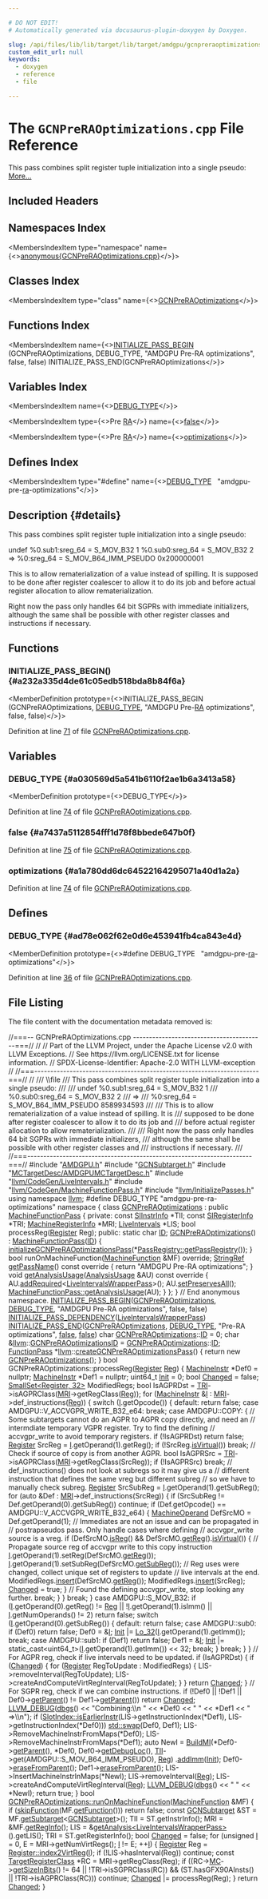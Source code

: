 ```yaml
---

# DO NOT EDIT!
# Automatically generated via docusaurus-plugin-doxygen by Doxygen.

slug: /api/files/lib/lib/target/lib/target/amdgpu/gcnpreraoptimizations-cpp
custom_edit_url: null
keywords:
  - doxygen
  - reference
  - file

---
```





# The `GCNPreRAOptimizations.cpp` File Reference

<DoxygenPage pluginConfig={pluginConfig}>

This pass combines split register tuple initialization into a single pseudo: <a href="#details">More...</a>

## Included Headers

<IncludesList>
<IncludesListItem
  filePath="AMDGPU.h"
  permalink="/docs/api/files/lib/lib/target/lib/target/amdgpu/amdgpu-h"
  isLocal="true" />
<IncludesListItem
  filePath="GCNSubtarget.h"
  permalink="/docs/api/files/lib/lib/target/lib/target/amdgpu/gcnsubtarget-h"
  isLocal="true" />
<IncludesListItem
  filePath="MCTargetDesc/AMDGPUMCTargetDesc.h"
  permalink="/docs/api/files/lib/lib/target/lib/target/amdgpu/lib/target/amdgpu/mctargetdesc/amdgpumctargetdesc-h"
  isLocal="true" />
<IncludesListItem
  filePath="llvm/CodeGen/LiveIntervals.h"
  permalink="/docs/api/files/include/include/llvm/include/llvm/codegen/liveintervals-h"
  isLocal="true" />
<IncludesListItem
  filePath="llvm/CodeGen/MachineFunctionPass.h"
  permalink="/docs/api/files/include/include/llvm/include/llvm/codegen/machinefunctionpass-h"
  isLocal="true" />
<IncludesListItem
  filePath="llvm/InitializePasses.h"
  permalink="/docs/api/files/include/include/llvm/initializepasses-h"
  isLocal="true" />
</IncludesList>

## Namespaces Index

<MembersIndex>

<MembersIndexItem
  type="namespace"
  name={<><a href="/docs/api/namespaces/anonymous-gcnpreraoptimizations-cpp-">anonymous&#123;GCNPreRAOptimizations.cpp&#125;</a></>}>
</MembersIndexItem>

</MembersIndex>

## Classes Index

<MembersIndex>

<MembersIndexItem
  type="class"
  name={<><a href="/docs/api/classes/anonymous-namespace-gcnpreraoptimizations-cpp-/gcnpreraoptimizations">GCNPreRAOptimizations</a></>}>
</MembersIndexItem>

</MembersIndex>

## Functions Index

<MembersIndex>

<MembersIndexItem
  name={<><a href="#a232a335d4de61c05edb518bda8b84f6a">INITIALIZE&#95;PASS&#95;BEGIN</a> (GCNPreRAOptimizations, DEBUG&#95;TYPE, &quot;AMDGPU Pre-RA optimizations&quot;, false, false) INITIALIZE&#95;PASS&#95;END(GCNPreRAOptimizations</>}>
</MembersIndexItem>

</MembersIndex>

## Variables Index

<MembersIndex>

<MembersIndexItem
  name={<><a href="#a030569d5a541b6110f2ae1b6a3413a58">DEBUG&#95;TYPE</a></>}>
</MembersIndexItem>

<MembersIndexItem
  type={<>Pre <a href="/docs/api/files/lib/lib/target/lib/target/amdgpu/sioptimizeexecmaskingprera-cpp/#a3e47bdb3e296b00df96eff7896fa57bf">RA</a></>}
  name={<><a href="#a7437a5112854fff1d78f8bbede647b0f">false</a></>}>
</MembersIndexItem>

<MembersIndexItem
  type={<>Pre <a href="/docs/api/files/lib/lib/target/lib/target/amdgpu/sioptimizeexecmaskingprera-cpp/#a3e47bdb3e296b00df96eff7896fa57bf">RA</a></>}
  name={<><a href="#a1a780dd6dc64522164295071a40d1a2a">optimizations</a></>}>
</MembersIndexItem>

</MembersIndex>

## Defines Index

<MembersIndex>

<MembersIndexItem
  type="#define"
  name={<><a href="#ad78e062f62e0d6e453941fb4ca843e4d">DEBUG&#95;TYPE</a>&nbsp;&nbsp;&nbsp;&quot;amdgpu-pre-<a href="/docs/api/files/lib/lib/target/lib/target/aarch64/aarch64stacktaggingprera-cpp/#a3d9786aba23105131dc05d9f8bfcac7a">ra</a>-optimizations&quot;</>}>
</MembersIndexItem>

</MembersIndex>

## Description {#details}

This pass combines split register tuple initialization into a single pseudo:

undef %0.sub1:sreg&#95;64 = S&#95;MOV&#95;B32 1 %0.sub0:sreg&#95;64 = S&#95;MOV&#95;B32 2 =&gt; %0:sreg&#95;64 = S&#95;MOV&#95;B64&#95;IMM&#95;PSEUDO 0x200000001

This is to allow rematerialization of a value instead of spilling. It is supposed to be done after register coalescer to allow it to do its job and before actual register allocation to allow rematerialization.

Right now the pass only handles 64 bit SGPRs with immediate initializers, although the same shall be possible with other register classes and instructions if necessary.

<SectionDefinition>

## Functions

### INITIALIZE&#95;PASS&#95;BEGIN() {#a232a335d4de61c05edb518bda8b84f6a}

<MemberDefinition
  prototype={<>INITIALIZE&#95;PASS&#95;BEGIN (GCNPreRAOptimizations, <a href="/docs/api/files/include/include/llvm/include/llvm/adt/genericcycleimpl-h/#ad78e062f62e0d6e453941fb4ca843e4d">DEBUG&#95;TYPE</a>, &quot;AMDGPU Pre-<a href="/docs/api/files/lib/lib/target/lib/target/amdgpu/sioptimizeexecmaskingprera-cpp/#a3e47bdb3e296b00df96eff7896fa57bf">RA</a> optimizations&quot;, false, false)</>}>

Definition at line <a href="#l00071">71</a> of file <a href="/docs/api/files/lib/lib/target/lib/target/amdgpu/gcnpreraoptimizations-cpp">GCNPreRAOptimizations.cpp</a>.
</MemberDefinition>

</SectionDefinition>

<SectionDefinition>

## Variables

### DEBUG&#95;TYPE {#a030569d5a541b6110f2ae1b6a3413a58}

<MemberDefinition
  prototype={<>DEBUG&#95;TYPE</>}>

Definition at line <a href="#l00074">74</a> of file <a href="/docs/api/files/lib/lib/target/lib/target/amdgpu/gcnpreraoptimizations-cpp">GCNPreRAOptimizations.cpp</a>.
</MemberDefinition>

### false {#a7437a5112854fff1d78f8bbede647b0f}

<MemberDefinition
  prototype="Pre RA false">

Definition at line <a href="#l00075">75</a> of file <a href="/docs/api/files/lib/lib/target/lib/target/amdgpu/gcnpreraoptimizations-cpp">GCNPreRAOptimizations.cpp</a>.
</MemberDefinition>

### optimizations {#a1a780dd6dc64522164295071a40d1a2a}

<MemberDefinition
  prototype="Pre RA optimizations">

Definition at line <a href="#l00074">74</a> of file <a href="/docs/api/files/lib/lib/target/lib/target/amdgpu/gcnpreraoptimizations-cpp">GCNPreRAOptimizations.cpp</a>.
</MemberDefinition>

</SectionDefinition>

<SectionDefinition>

## Defines

### DEBUG&#95;TYPE {#ad78e062f62e0d6e453941fb4ca843e4d}

<MemberDefinition
  prototype={<>#define DEBUG&#95;TYPE&nbsp;&nbsp;&nbsp;&quot;amdgpu-pre-<a href="/docs/api/files/lib/lib/target/lib/target/aarch64/aarch64stacktaggingprera-cpp/#a3d9786aba23105131dc05d9f8bfcac7a">ra</a>-optimizations&quot;</>}>

Definition at line <a href="#l00036">36</a> of file <a href="/docs/api/files/lib/lib/target/lib/target/amdgpu/gcnpreraoptimizations-cpp">GCNPreRAOptimizations.cpp</a>.
</MemberDefinition>

</SectionDefinition>

## File Listing

The file content with the documentation metadata removed is:

<ProgramListing>

<Link id="l00001" /><CodeLine lineNumber="1"><Highlight kind="comment">//===-- GCNPreRAOptimizations.cpp -----------------------------------------===//</Highlight><Highlight kind="normal"></Highlight></CodeLine>
<Link id="l00002" /><CodeLine lineNumber="2"><Highlight kind="normal"></Highlight><Highlight kind="comment">//</Highlight><Highlight kind="normal"></Highlight></CodeLine>
<Link id="l00003" /><CodeLine lineNumber="3"><Highlight kind="normal"></Highlight><Highlight kind="comment">// Part of the LLVM Project, under the Apache License v2.0 with LLVM Exceptions.</Highlight><Highlight kind="normal"></Highlight></CodeLine>
<Link id="l00004" /><CodeLine lineNumber="4"><Highlight kind="normal"></Highlight><Highlight kind="comment">// See https://llvm.org/LICENSE.txt for license information.</Highlight><Highlight kind="normal"></Highlight></CodeLine>
<Link id="l00005" /><CodeLine lineNumber="5"><Highlight kind="normal"></Highlight><Highlight kind="comment">// SPDX-License-Identifier: Apache-2.0 WITH LLVM-exception</Highlight><Highlight kind="normal"></Highlight></CodeLine>
<Link id="l00006" /><CodeLine lineNumber="6"><Highlight kind="normal"></Highlight><Highlight kind="comment">//</Highlight><Highlight kind="normal"></Highlight></CodeLine>
<Link id="l00007" /><CodeLine lineNumber="7"><Highlight kind="normal"></Highlight><Highlight kind="comment">//===----------------------------------------------------------------------===//</Highlight><Highlight kind="normal"></Highlight></CodeLine>
<Link id="l00008" /><CodeLine lineNumber="8"><Highlight kind="normal"></Highlight><Highlight kind="comment">//</Highlight><Highlight kind="comment"></Highlight></CodeLine>
<Link id="l00009" /><CodeLine lineNumber="9"><Highlight kind="comment">/// \\file</Highlight></CodeLine>
<Link id="l00010" /><CodeLine lineNumber="10"><Highlight kind="comment">/// This pass combines split register tuple initialization into a single pseudo:</Highlight></CodeLine>
<Link id="l00011" /><CodeLine lineNumber="11"><Highlight kind="comment">///</Highlight></CodeLine>
<Link id="l00012" /><CodeLine lineNumber="12"><Highlight kind="comment">///   undef %0.sub1:sreg&#95;64 = S&#95;MOV&#95;B32 1</Highlight></CodeLine>
<Link id="l00013" /><CodeLine lineNumber="13"><Highlight kind="comment">///   %0.sub0:sreg&#95;64 = S&#95;MOV&#95;B32 2</Highlight></CodeLine>
<Link id="l00014" /><CodeLine lineNumber="14"><Highlight kind="comment">/// =&gt;</Highlight></CodeLine>
<Link id="l00015" /><CodeLine lineNumber="15"><Highlight kind="comment">///   %0:sreg&#95;64 = S&#95;MOV&#95;B64&#95;IMM&#95;PSEUDO 8589934593</Highlight></CodeLine>
<Link id="l00016" /><CodeLine lineNumber="16"><Highlight kind="comment">///</Highlight></CodeLine>
<Link id="l00017" /><CodeLine lineNumber="17"><Highlight kind="comment">/// This is to allow rematerialization of a value instead of spilling. It is</Highlight></CodeLine>
<Link id="l00018" /><CodeLine lineNumber="18"><Highlight kind="comment">/// supposed to be done after register coalescer to allow it to do its job and</Highlight></CodeLine>
<Link id="l00019" /><CodeLine lineNumber="19"><Highlight kind="comment">/// before actual register allocation to allow rematerialization.</Highlight></CodeLine>
<Link id="l00020" /><CodeLine lineNumber="20"><Highlight kind="comment">///</Highlight></CodeLine>
<Link id="l00021" /><CodeLine lineNumber="21"><Highlight kind="comment">/// Right now the pass only handles 64 bit SGPRs with immediate initializers,</Highlight></CodeLine>
<Link id="l00022" /><CodeLine lineNumber="22"><Highlight kind="comment">/// although the same shall be possible with other register classes and</Highlight></CodeLine>
<Link id="l00023" /><CodeLine lineNumber="23"><Highlight kind="comment">/// instructions if necessary.</Highlight></CodeLine>
<Link id="l00024" /><CodeLine lineNumber="24"><Highlight kind="comment">///</Highlight><Highlight kind="normal"></Highlight></CodeLine>
<Link id="l00025" /><CodeLine lineNumber="25"><Highlight kind="normal"></Highlight><Highlight kind="comment">//===----------------------------------------------------------------------===//</Highlight><Highlight kind="normal"></Highlight></CodeLine>
<Link id="l00026" /><CodeLine lineNumber="26"><Highlight kind="normal"></Highlight></CodeLine>
<Link id="l00027" /><CodeLine lineNumber="27"><Highlight kind="normal"></Highlight><Highlight kind="preprocessor">#include &quot;<a href="/docs/api/files/lib/lib/target/lib/target/amdgpu/amdgpu-h">AMDGPU.h</a>&quot;</Highlight><Highlight kind="normal"></Highlight></CodeLine>
<Link id="l00028" /><CodeLine lineNumber="28"><Highlight kind="normal"></Highlight><Highlight kind="preprocessor">#include &quot;<a href="/docs/api/files/lib/lib/target/lib/target/amdgpu/gcnsubtarget-h">GCNSubtarget.h</a>&quot;</Highlight><Highlight kind="normal"></Highlight></CodeLine>
<Link id="l00029" /><CodeLine lineNumber="29"><Highlight kind="normal"></Highlight><Highlight kind="preprocessor">#include &quot;<a href="/docs/api/files/lib/lib/target/lib/target/amdgpu/lib/target/amdgpu/mctargetdesc/amdgpumctargetdesc-h">MCTargetDesc/AMDGPUMCTargetDesc.h</a>&quot;</Highlight><Highlight kind="normal"></Highlight></CodeLine>
<Link id="l00030" /><CodeLine lineNumber="30"><Highlight kind="normal"></Highlight><Highlight kind="preprocessor">#include &quot;<a href="/docs/api/files/include/include/llvm/include/llvm/codegen/liveintervals-h">llvm/CodeGen/LiveIntervals.h</a>&quot;</Highlight><Highlight kind="normal"></Highlight></CodeLine>
<Link id="l00031" /><CodeLine lineNumber="31"><Highlight kind="normal"></Highlight><Highlight kind="preprocessor">#include &quot;<a href="/docs/api/files/include/include/llvm/include/llvm/codegen/machinefunctionpass-h">llvm/CodeGen/MachineFunctionPass.h</a>&quot;</Highlight><Highlight kind="normal"></Highlight></CodeLine>
<Link id="l00032" /><CodeLine lineNumber="32"><Highlight kind="normal"></Highlight><Highlight kind="preprocessor">#include &quot;<a href="/docs/api/files/include/include/llvm/initializepasses-h">llvm/InitializePasses.h</a>&quot;</Highlight><Highlight kind="normal"></Highlight></CodeLine>
<Link id="l00033" /><CodeLine lineNumber="33"><Highlight kind="normal"></Highlight></CodeLine>
<Link id="l00034" /><CodeLine lineNumber="34"><Highlight kind="normal"></Highlight><Highlight kind="keyword">using namespace </Highlight><Highlight kind="normal"><a href="/docs/api/namespaces/llvm">llvm</a>;</Highlight></CodeLine>
<Link id="l00035" /><CodeLine lineNumber="35"><Highlight kind="normal"></Highlight></CodeLine>
<Link id="l00036" /><CodeLine lineNumber="36" lineLink="#ad78e062f62e0d6e453941fb4ca843e4d"><Highlight kind="normal"></Highlight><Highlight kind="preprocessor">#define DEBUG&#95;TYPE &quot;amdgpu-pre-ra-optimizations&quot;</Highlight><Highlight kind="normal"></Highlight></CodeLine>
<Link id="l00037" /><CodeLine lineNumber="37"><Highlight kind="normal"></Highlight></CodeLine>
<Link id="l00038" /><CodeLine lineNumber="38" lineLink="/docs/api/namespaces/anonymous-gcnpreraoptimizations-cpp-"><Highlight kind="normal"></Highlight><Highlight kind="keyword">namespace </Highlight><Highlight kind="normal">&#123;</Highlight></CodeLine>
<Link id="l00039" /><CodeLine lineNumber="39"><Highlight kind="normal"></Highlight></CodeLine>
<Link id="l00040" /><CodeLine lineNumber="40" lineLink="/docs/api/classes/anonymous-namespace-gcnpreraoptimizations-cpp-/gcnpreraoptimizations"><Highlight kind="normal"></Highlight><Highlight kind="keyword">class </Highlight><Highlight kind="normal"><a href="/docs/api/classes/anonymous-namespace-gcnpreraoptimizations-cpp-/gcnpreraoptimizations/#a7822b5641c7fbfec0289dd461958f8c5">GCNPreRAOptimizations</a> : </Highlight><Highlight kind="keyword">public</Highlight><Highlight kind="normal"> <a href="/docs/api/classes/llvm/machinefunctionpass/#a29c81d2386f4a727c6d33413807530c8">MachineFunctionPass</a> &#123;</Highlight></CodeLine>
<Link id="l00041" /><CodeLine lineNumber="41"><Highlight kind="normal"></Highlight><Highlight kind="keyword">private</Highlight><Highlight kind="normal">:</Highlight></CodeLine>
<Link id="l00042" /><CodeLine lineNumber="42"><Highlight kind="normal">  </Highlight><Highlight kind="keyword">const</Highlight><Highlight kind="normal"> <a href="/docs/api/classes/llvm/siinstrinfo">SIInstrInfo</a> &#42;TII;</Highlight></CodeLine>
<Link id="l00043" /><CodeLine lineNumber="43"><Highlight kind="normal">  </Highlight><Highlight kind="keyword">const</Highlight><Highlight kind="normal"> <a href="/docs/api/classes/llvm/siregisterinfo">SIRegisterInfo</a> &#42;TRI;</Highlight></CodeLine>
<Link id="l00044" /><CodeLine lineNumber="44"><Highlight kind="normal">  <a href="/docs/api/classes/llvm/machineregisterinfo">MachineRegisterInfo</a> &#42;MRI;</Highlight></CodeLine>
<Link id="l00045" /><CodeLine lineNumber="45"><Highlight kind="normal">  <a href="/docs/api/classes/llvm/liveintervals">LiveIntervals</a> &#42;LIS;</Highlight></CodeLine>
<Link id="l00046" /><CodeLine lineNumber="46"><Highlight kind="normal"></Highlight></CodeLine>
<Link id="l00047" /><CodeLine lineNumber="47"><Highlight kind="normal">  </Highlight><Highlight kind="keywordtype">bool</Highlight><Highlight kind="normal"> processReg(<a href="/docs/api/classes/llvm/register">Register</a> Reg);</Highlight></CodeLine>
<Link id="l00048" /><CodeLine lineNumber="48"><Highlight kind="normal"></Highlight></CodeLine>
<Link id="l00049" /><CodeLine lineNumber="49"><Highlight kind="normal"></Highlight><Highlight kind="keyword">public</Highlight><Highlight kind="normal">:</Highlight></CodeLine>
<Link id="l00050" /><CodeLine lineNumber="50" lineLink="/docs/api/classes/anonymous-namespace-gcnpreraoptimizations-cpp-/gcnpreraoptimizations/#a34e3a4e31a9edf5cd73b497b0bd7ff00"><Highlight kind="normal">  </Highlight><Highlight kind="keyword">static</Highlight><Highlight kind="normal"> </Highlight><Highlight kind="keywordtype">char</Highlight><Highlight kind="normal"> <a href="/docs/api/classes/anonymous-namespace-gcnpreraoptimizations-cpp-/gcnpreraoptimizations/#a34e3a4e31a9edf5cd73b497b0bd7ff00">ID</a>;</Highlight></CodeLine>
<Link id="l00051" /><CodeLine lineNumber="51"><Highlight kind="normal"></Highlight></CodeLine>
<Link id="l00052" /><CodeLine lineNumber="52" lineLink="/docs/api/classes/anonymous-namespace-gcnpreraoptimizations-cpp-/gcnpreraoptimizations/#a7822b5641c7fbfec0289dd461958f8c5"><Highlight kind="normal">  <a href="/docs/api/classes/anonymous-namespace-gcnpreraoptimizations-cpp-/gcnpreraoptimizations/#a7822b5641c7fbfec0289dd461958f8c5">GCNPreRAOptimizations</a>() : <a href="/docs/api/classes/llvm/machinefunctionpass/#a29c81d2386f4a727c6d33413807530c8">MachineFunctionPass</a>(<a href="/docs/api/classes/anonymous-namespace-gcnpreraoptimizations-cpp-/gcnpreraoptimizations/#a34e3a4e31a9edf5cd73b497b0bd7ff00">ID</a>) &#123;</Highlight></CodeLine>
<Link id="l00053" /><CodeLine lineNumber="53"><Highlight kind="normal">    <a href="/docs/api/namespaces/llvm/#a1671f9cf933d34a642fc824e06f5a6fe">initializeGCNPreRAOptimizationsPass</a>(&#42;<a href="/docs/api/classes/llvm/passregistry/#a05a729900b76c89e808c6c3094921b2f">PassRegistry::getPassRegistry</a>());</Highlight></CodeLine>
<Link id="l00054" /><CodeLine lineNumber="54"><Highlight kind="normal">  &#125;</Highlight></CodeLine>
<Link id="l00055" /><CodeLine lineNumber="55"><Highlight kind="normal"></Highlight></CodeLine>
<Link id="l00056" /><CodeLine lineNumber="56"><Highlight kind="normal">  </Highlight><Highlight kind="keywordtype">bool</Highlight><Highlight kind="normal"> runOnMachineFunction(<a href="/docs/api/classes/llvm/machinefunction">MachineFunction</a> &amp;MF) </Highlight><Highlight kind="keyword">override</Highlight><Highlight kind="normal">;</Highlight></CodeLine>
<Link id="l00057" /><CodeLine lineNumber="57"><Highlight kind="normal"></Highlight></CodeLine>
<Link id="l00058" /><CodeLine lineNumber="58" lineLink="/docs/api/classes/anonymous-namespace-gcnpreraoptimizations-cpp-/gcnpreraoptimizations/#a32b89d84e52121fd741cd214ba814aa5"><Highlight kind="normal">  <a href="/docs/api/classes/llvm/stringref">StringRef</a> <a href="/docs/api/classes/anonymous-namespace-gcnpreraoptimizations-cpp-/gcnpreraoptimizations/#a32b89d84e52121fd741cd214ba814aa5">getPassName</a>()</Highlight><Highlight kind="keyword"> const override </Highlight><Highlight kind="normal">&#123;</Highlight></CodeLine>
<Link id="l00059" /><CodeLine lineNumber="59"><Highlight kind="normal">    </Highlight><Highlight kind="keywordflow">return</Highlight><Highlight kind="normal"> </Highlight><Highlight kind="stringliteral">&quot;AMDGPU Pre-RA optimizations&quot;</Highlight><Highlight kind="normal">;</Highlight></CodeLine>
<Link id="l00060" /><CodeLine lineNumber="60"><Highlight kind="normal">  &#125;</Highlight></CodeLine>
<Link id="l00061" /><CodeLine lineNumber="61"><Highlight kind="normal"></Highlight></CodeLine>
<Link id="l00062" /><CodeLine lineNumber="62" lineLink="/docs/api/classes/anonymous-namespace-gcnpreraoptimizations-cpp-/gcnpreraoptimizations/#a21808667d9b3c477d4ade30180851fec"><Highlight kind="normal">  </Highlight><Highlight kind="keywordtype">void</Highlight><Highlight kind="normal"> <a href="/docs/api/classes/anonymous-namespace-gcnpreraoptimizations-cpp-/gcnpreraoptimizations/#a21808667d9b3c477d4ade30180851fec">getAnalysisUsage</a>(<a href="/docs/api/classes/llvm/analysisusage">AnalysisUsage</a> &amp;AU)</Highlight><Highlight kind="keyword"> const override </Highlight><Highlight kind="normal">&#123;</Highlight></CodeLine>
<Link id="l00063" /><CodeLine lineNumber="63"><Highlight kind="normal">    AU.<a href="/docs/api/classes/llvm/analysisusage/#ae0adcccca08fb686c9ce00f9397b660c">addRequired</a>&lt;<a href="/docs/api/classes/llvm/liveintervalswrapperpass">LiveIntervalsWrapperPass</a>&gt;();</Highlight></CodeLine>
<Link id="l00064" /><CodeLine lineNumber="64"><Highlight kind="normal">    AU.<a href="/docs/api/classes/llvm/analysisusage/#af22b06a6a4f9df80454071685a0d6a02">setPreservesAll</a>();</Highlight></CodeLine>
<Link id="l00065" /><CodeLine lineNumber="65"><Highlight kind="normal">    <a href="/docs/api/classes/llvm/machinefunctionpass/#a864fd57b4304ef933b3281d0ef85a88e">MachineFunctionPass::getAnalysisUsage</a>(AU);</Highlight></CodeLine>
<Link id="l00066" /><CodeLine lineNumber="66"><Highlight kind="normal">  &#125;</Highlight></CodeLine>
<Link id="l00067" /><CodeLine lineNumber="67"><Highlight kind="normal">&#125;;</Highlight></CodeLine>
<Link id="l00068" /><CodeLine lineNumber="68"><Highlight kind="normal"></Highlight></CodeLine>
<Link id="l00069" /><CodeLine lineNumber="69"><Highlight kind="normal">&#125; </Highlight><Highlight kind="comment">// End anonymous namespace.</Highlight><Highlight kind="normal"></Highlight></CodeLine>
<Link id="l00070" /><CodeLine lineNumber="70"><Highlight kind="normal"></Highlight></CodeLine>
<Link id="l00071" /><CodeLine lineNumber="71" lineLink="#a232a335d4de61c05edb518bda8b84f6a"><Highlight kind="normal"><a href="/docs/api/files/include/include/llvm/passsupport-h/#aaa970fc931c1c63037a8182e028d04b1">INITIALIZE&#95;PASS&#95;BEGIN</a>(<a href="/docs/api/classes/anonymous-namespace-gcnpreraoptimizations-cpp-/gcnpreraoptimizations/#a7822b5641c7fbfec0289dd461958f8c5">GCNPreRAOptimizations</a>, <a href="/docs/api/files/include/include/llvm/include/llvm/adt/genericcycleimpl-h/#ad78e062f62e0d6e453941fb4ca843e4d">DEBUG&#95;TYPE</a>,</Highlight></CodeLine>
<Link id="l00072" /><CodeLine lineNumber="72"><Highlight kind="normal">                      </Highlight><Highlight kind="stringliteral">&quot;AMDGPU Pre-RA optimizations&quot;</Highlight><Highlight kind="normal">, </Highlight><Highlight kind="keyword">false</Highlight><Highlight kind="normal">, </Highlight><Highlight kind="keyword">false</Highlight><Highlight kind="normal">)</Highlight></CodeLine>
<Link id="l00073" /><CodeLine lineNumber="73"><Highlight kind="normal"><a href="/docs/api/files/include/include/llvm/passsupport-h/#a14724f1ccf528e73bb29bc9230737967">INITIALIZE&#95;PASS&#95;DEPENDENCY</a>(<a href="/docs/api/classes/llvm/liveintervalswrapperpass">LiveIntervalsWrapperPass</a>)</Highlight></CodeLine>
<Link id="l00074" /><CodeLine lineNumber="74" lineLink="#a030569d5a541b6110f2ae1b6a3413a58"><Highlight kind="normal"><a href="/docs/api/files/include/include/llvm/passsupport-h/#a74ce8276b89067e806f67c45a6d92575">INITIALIZE&#95;PASS&#95;END</a>(<a href="/docs/api/classes/anonymous-namespace-gcnpreraoptimizations-cpp-/gcnpreraoptimizations/#a7822b5641c7fbfec0289dd461958f8c5">GCNPreRAOptimizations</a>, <a href="/docs/api/files/include/include/llvm/include/llvm/adt/genericcycleimpl-h/#ad78e062f62e0d6e453941fb4ca843e4d">DEBUG&#95;TYPE</a>, </Highlight><Highlight kind="stringliteral">&quot;Pre-RA optimizations&quot;</Highlight><Highlight kind="normal">,</Highlight></CodeLine>
<Link id="l00075" /><CodeLine lineNumber="75" lineLink="#a7437a5112854fff1d78f8bbede647b0f"><Highlight kind="normal">                    <a href="/docs/api/namespaces/false">false</a>, <a href="/docs/api/namespaces/false">false</a>)</Highlight></CodeLine>
<Link id="l00076" /><CodeLine lineNumber="76"><Highlight kind="normal"></Highlight></CodeLine>
<Link id="l00077" /><CodeLine lineNumber="77"><Highlight kind="normal"></Highlight><Highlight kind="keywordtype">char</Highlight><Highlight kind="normal"> <a href="/docs/api/classes/anonymous-namespace-gcnpreraoptimizations-cpp-/gcnpreraoptimizations/#a7822b5641c7fbfec0289dd461958f8c5">GCNPreRAOptimizations</a>::<a href="/docs/api/namespaces/llvm/callingconv/#abdf8cf606905c10634e831390981b0ed">ID</a> = 0;</Highlight></CodeLine>
<Link id="l00078" /><CodeLine lineNumber="78"><Highlight kind="normal"></Highlight></CodeLine>
<Link id="l00079" /><CodeLine lineNumber="79" lineLink="/docs/api/namespaces/llvm/#a1460fad97eb294d613a093a3d5960dea"><Highlight kind="normal"></Highlight><Highlight kind="keywordtype">char</Highlight><Highlight kind="normal"> &amp;<a href="/docs/api/namespaces/llvm">llvm</a>::<a href="/docs/api/namespaces/llvm/#a1460fad97eb294d613a093a3d5960dea">GCNPreRAOptimizationsID</a> = <a href="/docs/api/classes/anonymous-namespace-gcnpreraoptimizations-cpp-/gcnpreraoptimizations/#a7822b5641c7fbfec0289dd461958f8c5">GCNPreRAOptimizations</a>::<a href="/docs/api/namespaces/llvm/callingconv/#abdf8cf606905c10634e831390981b0ed">ID</a>;</Highlight></CodeLine>
<Link id="l00080" /><CodeLine lineNumber="80"><Highlight kind="normal"></Highlight></CodeLine>
<Link id="l00081" /><CodeLine lineNumber="81" lineLink="/docs/api/namespaces/llvm/#a7217058a5acf9aabe25b018500278aeb"><Highlight kind="normal"><a href="/docs/api/classes/llvm/functionpass">FunctionPass</a> &#42;<a href="/docs/api/namespaces/llvm">llvm</a>::<a href="/docs/api/namespaces/llvm/#a7217058a5acf9aabe25b018500278aeb">createGCNPreRAOptimizationsPass</a>() &#123;</Highlight></CodeLine>
<Link id="l00082" /><CodeLine lineNumber="82"><Highlight kind="normal">  </Highlight><Highlight kind="keywordflow">return</Highlight><Highlight kind="normal"> </Highlight><Highlight kind="keyword">new</Highlight><Highlight kind="normal"> <a href="/docs/api/classes/anonymous-namespace-gcnpreraoptimizations-cpp-/gcnpreraoptimizations/#a7822b5641c7fbfec0289dd461958f8c5">GCNPreRAOptimizations</a>();</Highlight></CodeLine>
<Link id="l00083" /><CodeLine lineNumber="83"><Highlight kind="normal">&#125;</Highlight></CodeLine>
<Link id="l00084" /><CodeLine lineNumber="84"><Highlight kind="normal"></Highlight></CodeLine>
<Link id="l00085" /><CodeLine lineNumber="85"><Highlight kind="normal"></Highlight><Highlight kind="keywordtype">bool</Highlight><Highlight kind="normal"> GCNPreRAOptimizations::processReg(<a href="/docs/api/classes/llvm/register">Register</a> <a href="/docs/api/files/lib/lib/codegen/machinesink-cpp/#a359e1ff26f6d466d927a61aae45b05c3">Reg</a>) &#123;</Highlight></CodeLine>
<Link id="l00086" /><CodeLine lineNumber="86"><Highlight kind="normal">  <a href="/docs/api/classes/llvm/machineinstr">MachineInstr</a> &#42;Def0 = </Highlight><Highlight kind="keyword">nullptr</Highlight><Highlight kind="normal">;</Highlight></CodeLine>
<Link id="l00087" /><CodeLine lineNumber="87"><Highlight kind="normal">  <a href="/docs/api/classes/llvm/machineinstr">MachineInstr</a> &#42;Def1 = </Highlight><Highlight kind="keyword">nullptr</Highlight><Highlight kind="normal">;</Highlight></CodeLine>
<Link id="l00088" /><CodeLine lineNumber="88"><Highlight kind="normal">  uint64&#95;t <a href="/docs/api/classes/llvm/init">Init</a> = 0;</Highlight></CodeLine>
<Link id="l00089" /><CodeLine lineNumber="89"><Highlight kind="normal">  </Highlight><Highlight kind="keywordtype">bool</Highlight><Highlight kind="normal"> <a href="/docs/api/groups/arcopt/#gaa57b1a4e6a1c79233913139635169cf1">Changed</a> = </Highlight><Highlight kind="keyword">false</Highlight><Highlight kind="normal">;</Highlight></CodeLine>
<Link id="l00090" /><CodeLine lineNumber="90"><Highlight kind="normal">  <a href="/docs/api/classes/llvm/smallset">SmallSet&lt;Register, 32&gt;</a> ModifiedRegs;</Highlight></CodeLine>
<Link id="l00091" /><CodeLine lineNumber="91"><Highlight kind="normal">  </Highlight><Highlight kind="keywordtype">bool</Highlight><Highlight kind="normal"> IsAGPRDst = <a href="/docs/api/files/lib/lib/codegen/machinesink-cpp/#a0f36ed1bc17fc1aa97fe291c439a0698">TRI</a>-&gt;isAGPRClass(<a href="/docs/api/files/lib/lib/target/lib/target/aarch64/aarch64advsimdscalarpass-cpp/#aacd2ab195054a3e6a74bfbb9d5d571c8">MRI</a>-&gt;getRegClass(<a href="/docs/api/files/lib/lib/codegen/machinesink-cpp/#a359e1ff26f6d466d927a61aae45b05c3">Reg</a>));</Highlight></CodeLine>
<Link id="l00092" /><CodeLine lineNumber="92"><Highlight kind="normal"></Highlight></CodeLine>
<Link id="l00093" /><CodeLine lineNumber="93"><Highlight kind="normal">  </Highlight><Highlight kind="keywordflow">for</Highlight><Highlight kind="normal"> (<a href="/docs/api/classes/llvm/machineinstr">MachineInstr</a> &amp;<a href="/docs/api/files/lib/lib/support/md5-cpp/#ac0eafdc9ee161b71e7af98af736952fd">I</a> : <a href="/docs/api/files/lib/lib/target/lib/target/aarch64/aarch64advsimdscalarpass-cpp/#aacd2ab195054a3e6a74bfbb9d5d571c8">MRI</a>-&gt;def&#95;instructions(<a href="/docs/api/files/lib/lib/codegen/machinesink-cpp/#a359e1ff26f6d466d927a61aae45b05c3">Reg</a>)) &#123;</Highlight></CodeLine>
<Link id="l00094" /><CodeLine lineNumber="94"><Highlight kind="normal">    </Highlight><Highlight kind="keywordflow">switch</Highlight><Highlight kind="normal"> (<a href="/docs/api/files/lib/lib/support/md5-cpp/#ac0eafdc9ee161b71e7af98af736952fd">I</a>.getOpcode()) &#123;</Highlight></CodeLine>
<Link id="l00095" /><CodeLine lineNumber="95"><Highlight kind="normal">    </Highlight><Highlight kind="keywordflow">default</Highlight><Highlight kind="normal">:</Highlight></CodeLine>
<Link id="l00096" /><CodeLine lineNumber="96"><Highlight kind="normal">      </Highlight><Highlight kind="keywordflow">return</Highlight><Highlight kind="normal"> </Highlight><Highlight kind="keyword">false</Highlight><Highlight kind="normal">;</Highlight></CodeLine>
<Link id="l00097" /><CodeLine lineNumber="97"><Highlight kind="normal">    </Highlight><Highlight kind="keywordflow">case</Highlight><Highlight kind="normal"> AMDGPU::V&#95;ACCVGPR&#95;WRITE&#95;B32&#95;e64:</Highlight></CodeLine>
<Link id="l00098" /><CodeLine lineNumber="98"><Highlight kind="normal">      </Highlight><Highlight kind="keywordflow">break</Highlight><Highlight kind="normal">;</Highlight></CodeLine>
<Link id="l00099" /><CodeLine lineNumber="99"><Highlight kind="normal">    </Highlight><Highlight kind="keywordflow">case</Highlight><Highlight kind="normal"> AMDGPU::COPY: &#123;</Highlight></CodeLine>
<Link id="l00100" /><CodeLine lineNumber="100"><Highlight kind="normal">      </Highlight><Highlight kind="comment">// Some subtargets cannot do an AGPR to AGPR copy directly, and need an</Highlight><Highlight kind="normal"></Highlight></CodeLine>
<Link id="l00101" /><CodeLine lineNumber="101"><Highlight kind="normal">      </Highlight><Highlight kind="comment">// intermdiate temporary VGPR register. Try to find the defining</Highlight><Highlight kind="normal"></Highlight></CodeLine>
<Link id="l00102" /><CodeLine lineNumber="102"><Highlight kind="normal">      </Highlight><Highlight kind="comment">// accvgpr&#95;write to avoid temporary registers.</Highlight><Highlight kind="normal"></Highlight></CodeLine>
<Link id="l00103" /><CodeLine lineNumber="103"><Highlight kind="normal"></Highlight></CodeLine>
<Link id="l00104" /><CodeLine lineNumber="104"><Highlight kind="normal">      </Highlight><Highlight kind="keywordflow">if</Highlight><Highlight kind="normal"> (!IsAGPRDst)</Highlight></CodeLine>
<Link id="l00105" /><CodeLine lineNumber="105"><Highlight kind="normal">        </Highlight><Highlight kind="keywordflow">return</Highlight><Highlight kind="normal"> </Highlight><Highlight kind="keyword">false</Highlight><Highlight kind="normal">;</Highlight></CodeLine>
<Link id="l00106" /><CodeLine lineNumber="106"><Highlight kind="normal"></Highlight></CodeLine>
<Link id="l00107" /><CodeLine lineNumber="107"><Highlight kind="normal">      <a href="/docs/api/classes/llvm/register">Register</a> SrcReg = <a href="/docs/api/files/lib/lib/support/md5-cpp/#ac0eafdc9ee161b71e7af98af736952fd">I</a>.getOperand(1).getReg();</Highlight></CodeLine>
<Link id="l00108" /><CodeLine lineNumber="108"><Highlight kind="normal"></Highlight></CodeLine>
<Link id="l00109" /><CodeLine lineNumber="109"><Highlight kind="normal">      </Highlight><Highlight kind="keywordflow">if</Highlight><Highlight kind="normal"> (!SrcReg.<a href="/docs/api/classes/llvm/register/#ab203bbcbc320180b1da9e9a92ee0c784">isVirtual</a>())</Highlight></CodeLine>
<Link id="l00110" /><CodeLine lineNumber="110"><Highlight kind="normal">        </Highlight><Highlight kind="keywordflow">break</Highlight><Highlight kind="normal">;</Highlight></CodeLine>
<Link id="l00111" /><CodeLine lineNumber="111"><Highlight kind="normal"></Highlight></CodeLine>
<Link id="l00112" /><CodeLine lineNumber="112"><Highlight kind="normal">      </Highlight><Highlight kind="comment">// Check if source of copy is from another AGPR.</Highlight><Highlight kind="normal"></Highlight></CodeLine>
<Link id="l00113" /><CodeLine lineNumber="113"><Highlight kind="normal">      </Highlight><Highlight kind="keywordtype">bool</Highlight><Highlight kind="normal"> IsAGPRSrc = <a href="/docs/api/files/lib/lib/codegen/machinesink-cpp/#a0f36ed1bc17fc1aa97fe291c439a0698">TRI</a>-&gt;isAGPRClass(<a href="/docs/api/files/lib/lib/target/lib/target/aarch64/aarch64advsimdscalarpass-cpp/#aacd2ab195054a3e6a74bfbb9d5d571c8">MRI</a>-&gt;getRegClass(SrcReg));</Highlight></CodeLine>
<Link id="l00114" /><CodeLine lineNumber="114"><Highlight kind="normal">      </Highlight><Highlight kind="keywordflow">if</Highlight><Highlight kind="normal"> (!IsAGPRSrc)</Highlight></CodeLine>
<Link id="l00115" /><CodeLine lineNumber="115"><Highlight kind="normal">        </Highlight><Highlight kind="keywordflow">break</Highlight><Highlight kind="normal">;</Highlight></CodeLine>
<Link id="l00116" /><CodeLine lineNumber="116"><Highlight kind="normal"></Highlight></CodeLine>
<Link id="l00117" /><CodeLine lineNumber="117"><Highlight kind="normal">      </Highlight><Highlight kind="comment">// def&#95;instructions() does not look at subregs so it may give us a</Highlight><Highlight kind="normal"></Highlight></CodeLine>
<Link id="l00118" /><CodeLine lineNumber="118"><Highlight kind="normal">      </Highlight><Highlight kind="comment">// different instruction that defines the same vreg but different subreg</Highlight><Highlight kind="normal"></Highlight></CodeLine>
<Link id="l00119" /><CodeLine lineNumber="119"><Highlight kind="normal">      </Highlight><Highlight kind="comment">// so we have to manually check subreg.</Highlight><Highlight kind="normal"></Highlight></CodeLine>
<Link id="l00120" /><CodeLine lineNumber="120"><Highlight kind="normal">      <a href="/docs/api/classes/llvm/register">Register</a> SrcSubReg = <a href="/docs/api/files/lib/lib/support/md5-cpp/#ac0eafdc9ee161b71e7af98af736952fd">I</a>.getOperand(1).getSubReg();</Highlight></CodeLine>
<Link id="l00121" /><CodeLine lineNumber="121"><Highlight kind="normal">      </Highlight><Highlight kind="keywordflow">for</Highlight><Highlight kind="normal"> (</Highlight><Highlight kind="keyword">auto</Highlight><Highlight kind="normal"> &amp;Def : <a href="/docs/api/files/lib/lib/target/lib/target/aarch64/aarch64advsimdscalarpass-cpp/#aacd2ab195054a3e6a74bfbb9d5d571c8">MRI</a>-&gt;def&#95;instructions(SrcReg)) &#123;</Highlight></CodeLine>
<Link id="l00122" /><CodeLine lineNumber="122"><Highlight kind="normal">        </Highlight><Highlight kind="keywordflow">if</Highlight><Highlight kind="normal"> (SrcSubReg != Def.getOperand(0).getSubReg())</Highlight></CodeLine>
<Link id="l00123" /><CodeLine lineNumber="123"><Highlight kind="normal">          </Highlight><Highlight kind="keywordflow">continue</Highlight><Highlight kind="normal">;</Highlight></CodeLine>
<Link id="l00124" /><CodeLine lineNumber="124"><Highlight kind="normal"></Highlight></CodeLine>
<Link id="l00125" /><CodeLine lineNumber="125"><Highlight kind="normal">        </Highlight><Highlight kind="keywordflow">if</Highlight><Highlight kind="normal"> (Def.getOpcode() == AMDGPU::V&#95;ACCVGPR&#95;WRITE&#95;B32&#95;e64) &#123;</Highlight></CodeLine>
<Link id="l00126" /><CodeLine lineNumber="126"><Highlight kind="normal">          <a href="/docs/api/classes/llvm/machineoperand">MachineOperand</a> DefSrcMO = Def.getOperand(1);</Highlight></CodeLine>
<Link id="l00127" /><CodeLine lineNumber="127"><Highlight kind="normal"></Highlight></CodeLine>
<Link id="l00128" /><CodeLine lineNumber="128"><Highlight kind="normal">          </Highlight><Highlight kind="comment">// Immediates are not an issue and can be propagated in</Highlight><Highlight kind="normal"></Highlight></CodeLine>
<Link id="l00129" /><CodeLine lineNumber="129"><Highlight kind="normal">          </Highlight><Highlight kind="comment">// postrapseudos pass. Only handle cases where defining</Highlight><Highlight kind="normal"></Highlight></CodeLine>
<Link id="l00130" /><CodeLine lineNumber="130"><Highlight kind="normal">          </Highlight><Highlight kind="comment">// accvgpr&#95;write source is a vreg.</Highlight><Highlight kind="normal"></Highlight></CodeLine>
<Link id="l00131" /><CodeLine lineNumber="131"><Highlight kind="normal">          </Highlight><Highlight kind="keywordflow">if</Highlight><Highlight kind="normal"> (DefSrcMO.<a href="/docs/api/classes/llvm/machineoperand/#a4c9594c955fec80c73ddd964b5efd554">isReg</a>() &amp;&amp; DefSrcMO.<a href="/docs/api/classes/llvm/machineoperand/#ac0035d7c1c860501c877c20e6e93297b">getReg</a>().<a href="/docs/api/classes/llvm/register/#ab203bbcbc320180b1da9e9a92ee0c784">isVirtual</a>()) &#123;</Highlight></CodeLine>
<Link id="l00132" /><CodeLine lineNumber="132"><Highlight kind="normal">            </Highlight><Highlight kind="comment">// Propagate source reg of accvgpr write to this copy instruction</Highlight><Highlight kind="normal"></Highlight></CodeLine>
<Link id="l00133" /><CodeLine lineNumber="133"><Highlight kind="normal">            <a href="/docs/api/files/lib/lib/support/md5-cpp/#ac0eafdc9ee161b71e7af98af736952fd">I</a>.getOperand(1).setReg(DefSrcMO.<a href="/docs/api/classes/llvm/machineoperand/#ac0035d7c1c860501c877c20e6e93297b">getReg</a>());</Highlight></CodeLine>
<Link id="l00134" /><CodeLine lineNumber="134"><Highlight kind="normal">            <a href="/docs/api/files/lib/lib/support/md5-cpp/#ac0eafdc9ee161b71e7af98af736952fd">I</a>.getOperand(1).setSubReg(DefSrcMO.<a href="/docs/api/classes/llvm/machineoperand/#a028a8c5113d40d8c3f4427053bf36738">getSubReg</a>());</Highlight></CodeLine>
<Link id="l00135" /><CodeLine lineNumber="135"><Highlight kind="normal"></Highlight></CodeLine>
<Link id="l00136" /><CodeLine lineNumber="136"><Highlight kind="normal">            </Highlight><Highlight kind="comment">// Reg uses were changed, collect unique set of registers to update</Highlight><Highlight kind="normal"></Highlight></CodeLine>
<Link id="l00137" /><CodeLine lineNumber="137"><Highlight kind="normal">            </Highlight><Highlight kind="comment">// live intervals at the end.</Highlight><Highlight kind="normal"></Highlight></CodeLine>
<Link id="l00138" /><CodeLine lineNumber="138"><Highlight kind="normal">            ModifiedRegs.<a href="/docs/api/classes/llvm/smallset/#afcadfef2cf37c3e6dbdbc9cd7bea50a0">insert</a>(DefSrcMO.<a href="/docs/api/classes/llvm/machineoperand/#ac0035d7c1c860501c877c20e6e93297b">getReg</a>());</Highlight></CodeLine>
<Link id="l00139" /><CodeLine lineNumber="139"><Highlight kind="normal">            ModifiedRegs.<a href="/docs/api/classes/llvm/smallset/#afcadfef2cf37c3e6dbdbc9cd7bea50a0">insert</a>(SrcReg);</Highlight></CodeLine>
<Link id="l00140" /><CodeLine lineNumber="140"><Highlight kind="normal"></Highlight></CodeLine>
<Link id="l00141" /><CodeLine lineNumber="141"><Highlight kind="normal">            <a href="/docs/api/groups/arcopt/#gaa57b1a4e6a1c79233913139635169cf1">Changed</a> = </Highlight><Highlight kind="keyword">true</Highlight><Highlight kind="normal">;</Highlight></CodeLine>
<Link id="l00142" /><CodeLine lineNumber="142"><Highlight kind="normal">          &#125;</Highlight></CodeLine>
<Link id="l00143" /><CodeLine lineNumber="143"><Highlight kind="normal"></Highlight></CodeLine>
<Link id="l00144" /><CodeLine lineNumber="144"><Highlight kind="normal">          </Highlight><Highlight kind="comment">// Found the defining accvgpr&#95;write, stop looking any further.</Highlight><Highlight kind="normal"></Highlight></CodeLine>
<Link id="l00145" /><CodeLine lineNumber="145"><Highlight kind="normal">          </Highlight><Highlight kind="keywordflow">break</Highlight><Highlight kind="normal">;</Highlight></CodeLine>
<Link id="l00146" /><CodeLine lineNumber="146"><Highlight kind="normal">        &#125;</Highlight></CodeLine>
<Link id="l00147" /><CodeLine lineNumber="147"><Highlight kind="normal">      &#125;</Highlight></CodeLine>
<Link id="l00148" /><CodeLine lineNumber="148"><Highlight kind="normal">      </Highlight><Highlight kind="keywordflow">break</Highlight><Highlight kind="normal">;</Highlight></CodeLine>
<Link id="l00149" /><CodeLine lineNumber="149"><Highlight kind="normal">    &#125;</Highlight></CodeLine>
<Link id="l00150" /><CodeLine lineNumber="150"><Highlight kind="normal">    </Highlight><Highlight kind="keywordflow">case</Highlight><Highlight kind="normal"> AMDGPU::S&#95;MOV&#95;B32:</Highlight></CodeLine>
<Link id="l00151" /><CodeLine lineNumber="151"><Highlight kind="normal">      </Highlight><Highlight kind="keywordflow">if</Highlight><Highlight kind="normal"> (<a href="/docs/api/files/lib/lib/support/md5-cpp/#ac0eafdc9ee161b71e7af98af736952fd">I</a>.getOperand(0).getReg() != <a href="/docs/api/files/lib/lib/codegen/machinesink-cpp/#a359e1ff26f6d466d927a61aae45b05c3">Reg</a> || !<a href="/docs/api/files/lib/lib/support/md5-cpp/#ac0eafdc9ee161b71e7af98af736952fd">I</a>.getOperand(1).isImm() ||</Highlight></CodeLine>
<Link id="l00152" /><CodeLine lineNumber="152"><Highlight kind="normal">          <a href="/docs/api/files/lib/lib/support/md5-cpp/#ac0eafdc9ee161b71e7af98af736952fd">I</a>.getNumOperands() != 2)</Highlight></CodeLine>
<Link id="l00153" /><CodeLine lineNumber="153"><Highlight kind="normal">        </Highlight><Highlight kind="keywordflow">return</Highlight><Highlight kind="normal"> </Highlight><Highlight kind="keyword">false</Highlight><Highlight kind="normal">;</Highlight></CodeLine>
<Link id="l00154" /><CodeLine lineNumber="154"><Highlight kind="normal"></Highlight></CodeLine>
<Link id="l00155" /><CodeLine lineNumber="155"><Highlight kind="normal">      </Highlight><Highlight kind="keywordflow">switch</Highlight><Highlight kind="normal"> (<a href="/docs/api/files/lib/lib/support/md5-cpp/#ac0eafdc9ee161b71e7af98af736952fd">I</a>.getOperand(0).getSubReg()) &#123;</Highlight></CodeLine>
<Link id="l00156" /><CodeLine lineNumber="156"><Highlight kind="normal">      </Highlight><Highlight kind="keywordflow">default</Highlight><Highlight kind="normal">:</Highlight></CodeLine>
<Link id="l00157" /><CodeLine lineNumber="157"><Highlight kind="normal">        </Highlight><Highlight kind="keywordflow">return</Highlight><Highlight kind="normal"> </Highlight><Highlight kind="keyword">false</Highlight><Highlight kind="normal">;</Highlight></CodeLine>
<Link id="l00158" /><CodeLine lineNumber="158"><Highlight kind="normal">      </Highlight><Highlight kind="keywordflow">case</Highlight><Highlight kind="normal"> AMDGPU::sub0:</Highlight></CodeLine>
<Link id="l00159" /><CodeLine lineNumber="159"><Highlight kind="normal">        </Highlight><Highlight kind="keywordflow">if</Highlight><Highlight kind="normal"> (Def0)</Highlight></CodeLine>
<Link id="l00160" /><CodeLine lineNumber="160"><Highlight kind="normal">          </Highlight><Highlight kind="keywordflow">return</Highlight><Highlight kind="normal"> </Highlight><Highlight kind="keyword">false</Highlight><Highlight kind="normal">;</Highlight></CodeLine>
<Link id="l00161" /><CodeLine lineNumber="161"><Highlight kind="normal">        Def0 = &amp;<a href="/docs/api/files/lib/lib/support/md5-cpp/#ac0eafdc9ee161b71e7af98af736952fd">I</a>;</Highlight></CodeLine>
<Link id="l00162" /><CodeLine lineNumber="162"><Highlight kind="normal">        <a href="/docs/api/classes/llvm/init">Init</a> |= <a href="/docs/api/namespaces/llvm/#a901112c493d3827cda924430a6fbc9f4">Lo&#95;32</a>(<a href="/docs/api/files/lib/lib/support/md5-cpp/#ac0eafdc9ee161b71e7af98af736952fd">I</a>.getOperand(1).getImm());</Highlight></CodeLine>
<Link id="l00163" /><CodeLine lineNumber="163"><Highlight kind="normal">        </Highlight><Highlight kind="keywordflow">break</Highlight><Highlight kind="normal">;</Highlight></CodeLine>
<Link id="l00164" /><CodeLine lineNumber="164"><Highlight kind="normal">      </Highlight><Highlight kind="keywordflow">case</Highlight><Highlight kind="normal"> AMDGPU::sub1:</Highlight></CodeLine>
<Link id="l00165" /><CodeLine lineNumber="165"><Highlight kind="normal">        </Highlight><Highlight kind="keywordflow">if</Highlight><Highlight kind="normal"> (Def1)</Highlight></CodeLine>
<Link id="l00166" /><CodeLine lineNumber="166"><Highlight kind="normal">          </Highlight><Highlight kind="keywordflow">return</Highlight><Highlight kind="normal"> </Highlight><Highlight kind="keyword">false</Highlight><Highlight kind="normal">;</Highlight></CodeLine>
<Link id="l00167" /><CodeLine lineNumber="167"><Highlight kind="normal">        Def1 = &amp;<a href="/docs/api/files/lib/lib/support/md5-cpp/#ac0eafdc9ee161b71e7af98af736952fd">I</a>;</Highlight></CodeLine>
<Link id="l00168" /><CodeLine lineNumber="168"><Highlight kind="normal">        <a href="/docs/api/classes/llvm/init">Init</a> |= </Highlight><Highlight kind="keyword">static&#95;cast&lt;</Highlight><Highlight kind="normal">uint64&#95;t</Highlight><Highlight kind="keyword">&gt;</Highlight><Highlight kind="normal">(<a href="/docs/api/files/lib/lib/support/md5-cpp/#ac0eafdc9ee161b71e7af98af736952fd">I</a>.getOperand(1).getImm()) &lt;&lt; 32;</Highlight></CodeLine>
<Link id="l00169" /><CodeLine lineNumber="169"><Highlight kind="normal">        </Highlight><Highlight kind="keywordflow">break</Highlight><Highlight kind="normal">;</Highlight></CodeLine>
<Link id="l00170" /><CodeLine lineNumber="170"><Highlight kind="normal">      &#125;</Highlight></CodeLine>
<Link id="l00171" /><CodeLine lineNumber="171"><Highlight kind="normal">      </Highlight><Highlight kind="keywordflow">break</Highlight><Highlight kind="normal">;</Highlight></CodeLine>
<Link id="l00172" /><CodeLine lineNumber="172"><Highlight kind="normal">    &#125;</Highlight></CodeLine>
<Link id="l00173" /><CodeLine lineNumber="173"><Highlight kind="normal">  &#125;</Highlight></CodeLine>
<Link id="l00174" /><CodeLine lineNumber="174"><Highlight kind="normal"></Highlight></CodeLine>
<Link id="l00175" /><CodeLine lineNumber="175"><Highlight kind="normal">  </Highlight><Highlight kind="comment">// For AGPR reg, check if live intervals need to be updated.</Highlight><Highlight kind="normal"></Highlight></CodeLine>
<Link id="l00176" /><CodeLine lineNumber="176"><Highlight kind="normal">  </Highlight><Highlight kind="keywordflow">if</Highlight><Highlight kind="normal"> (IsAGPRDst) &#123;</Highlight></CodeLine>
<Link id="l00177" /><CodeLine lineNumber="177"><Highlight kind="normal">    </Highlight><Highlight kind="keywordflow">if</Highlight><Highlight kind="normal"> (<a href="/docs/api/groups/arcopt/#gaa57b1a4e6a1c79233913139635169cf1">Changed</a>) &#123;</Highlight></CodeLine>
<Link id="l00178" /><CodeLine lineNumber="178"><Highlight kind="normal">      </Highlight><Highlight kind="keywordflow">for</Highlight><Highlight kind="normal"> (<a href="/docs/api/classes/llvm/register">Register</a> RegToUpdate : ModifiedRegs) &#123;</Highlight></CodeLine>
<Link id="l00179" /><CodeLine lineNumber="179"><Highlight kind="normal">        LIS-&gt;removeInterval(RegToUpdate);</Highlight></CodeLine>
<Link id="l00180" /><CodeLine lineNumber="180"><Highlight kind="normal">        LIS-&gt;createAndComputeVirtRegInterval(RegToUpdate);</Highlight></CodeLine>
<Link id="l00181" /><CodeLine lineNumber="181"><Highlight kind="normal">      &#125;</Highlight></CodeLine>
<Link id="l00182" /><CodeLine lineNumber="182"><Highlight kind="normal">    &#125;</Highlight></CodeLine>
<Link id="l00183" /><CodeLine lineNumber="183"><Highlight kind="normal"></Highlight></CodeLine>
<Link id="l00184" /><CodeLine lineNumber="184"><Highlight kind="normal">    </Highlight><Highlight kind="keywordflow">return</Highlight><Highlight kind="normal"> <a href="/docs/api/groups/arcopt/#gaa57b1a4e6a1c79233913139635169cf1">Changed</a>;</Highlight></CodeLine>
<Link id="l00185" /><CodeLine lineNumber="185"><Highlight kind="normal">  &#125;</Highlight></CodeLine>
<Link id="l00186" /><CodeLine lineNumber="186"><Highlight kind="normal"></Highlight></CodeLine>
<Link id="l00187" /><CodeLine lineNumber="187"><Highlight kind="normal">  </Highlight><Highlight kind="comment">// For SGPR reg, check if we can combine instructions.</Highlight><Highlight kind="normal"></Highlight></CodeLine>
<Link id="l00188" /><CodeLine lineNumber="188"><Highlight kind="normal">  </Highlight><Highlight kind="keywordflow">if</Highlight><Highlight kind="normal"> (!Def0 || !Def1 || Def0-&gt;<a href="/docs/api/classes/llvm/machineinstr/#a1e855100f407ca4be098d0050be403b0">getParent</a>() != Def1-&gt;<a href="/docs/api/classes/llvm/machineinstr/#a1e855100f407ca4be098d0050be403b0">getParent</a>())</Highlight></CodeLine>
<Link id="l00189" /><CodeLine lineNumber="189"><Highlight kind="normal">    </Highlight><Highlight kind="keywordflow">return</Highlight><Highlight kind="normal"> <a href="/docs/api/groups/arcopt/#gaa57b1a4e6a1c79233913139635169cf1">Changed</a>;</Highlight></CodeLine>
<Link id="l00190" /><CodeLine lineNumber="190"><Highlight kind="normal"></Highlight></CodeLine>
<Link id="l00191" /><CodeLine lineNumber="191"><Highlight kind="normal">  <a href="/docs/api/files/include/include/llvm/include/llvm/support/debug-h/#a196897517069dda1bdb549e24468f7d7">LLVM&#95;DEBUG</a>(<a href="/docs/api/namespaces/llvm/#a7c46c742c31be54870e2038048e6b391">dbgs</a>() &lt;&lt; </Highlight><Highlight kind="stringliteral">&quot;Combining:\\n  &quot;</Highlight><Highlight kind="normal"> &lt;&lt; &#42;Def0 &lt;&lt; </Highlight><Highlight kind="stringliteral">&quot;  &quot;</Highlight><Highlight kind="normal"> &lt;&lt; &#42;Def1</Highlight></CodeLine>
<Link id="l00192" /><CodeLine lineNumber="192"><Highlight kind="normal">                    &lt;&lt; </Highlight><Highlight kind="stringliteral">&quot;    =&gt;\\n&quot;</Highlight><Highlight kind="normal">);</Highlight></CodeLine>
<Link id="l00193" /><CodeLine lineNumber="193"><Highlight kind="normal"></Highlight></CodeLine>
<Link id="l00194" /><CodeLine lineNumber="194"><Highlight kind="normal">  </Highlight><Highlight kind="keywordflow">if</Highlight><Highlight kind="normal"> (<a href="/docs/api/classes/llvm/slotindex/#a19695ead28a0fbdcea66c6253aebc44f">SlotIndex::isEarlierInstr</a>(LIS-&gt;getInstructionIndex(&#42;Def1),</Highlight></CodeLine>
<Link id="l00195" /><CodeLine lineNumber="195"><Highlight kind="normal">                                LIS-&gt;getInstructionIndex(&#42;Def0)))</Highlight></CodeLine>
<Link id="l00196" /><CodeLine lineNumber="196"><Highlight kind="normal">    <a href="/docs/api/namespaces/std/#ab8424022895aee3e366fb9a32f2883cb">std::swap</a>(Def0, Def1);</Highlight></CodeLine>
<Link id="l00197" /><CodeLine lineNumber="197"><Highlight kind="normal"></Highlight></CodeLine>
<Link id="l00198" /><CodeLine lineNumber="198"><Highlight kind="normal">  LIS-&gt;RemoveMachineInstrFromMaps(&#42;Def0);</Highlight></CodeLine>
<Link id="l00199" /><CodeLine lineNumber="199"><Highlight kind="normal">  LIS-&gt;RemoveMachineInstrFromMaps(&#42;Def1);</Highlight></CodeLine>
<Link id="l00200" /><CodeLine lineNumber="200"><Highlight kind="normal">  </Highlight><Highlight kind="keyword">auto</Highlight><Highlight kind="normal"> NewI = <a href="/docs/api/namespaces/llvm/#a17e04afcf0c5efeb0eb6a9a45287b5e4">BuildMI</a>(&#42;Def0-&gt;<a href="/docs/api/classes/llvm/machineinstr/#a1e855100f407ca4be098d0050be403b0">getParent</a>(), &#42;Def0, Def0-&gt;<a href="/docs/api/classes/llvm/machineinstr/#abb10ef030fba4ea901518a0c8dbef3e2">getDebugLoc</a>(),</Highlight></CodeLine>
<Link id="l00201" /><CodeLine lineNumber="201"><Highlight kind="normal">                      <a href="/docs/api/files/lib/lib/target/lib/target/hexagon/hexagoncopytocombine-cpp/#a1d40004718218dbdf06b496766299101">TII</a>-&gt;get(AMDGPU::S&#95;MOV&#95;B64&#95;IMM&#95;PSEUDO), <a href="/docs/api/files/lib/lib/codegen/machinesink-cpp/#a359e1ff26f6d466d927a61aae45b05c3">Reg</a>)</Highlight></CodeLine>
<Link id="l00202" /><CodeLine lineNumber="202"><Highlight kind="normal">                  .<a href="/docs/api/classes/llvm/machineinstrbuilder/#a6c1f959947905135c7dd215b64957654">addImm</a>(<a href="/docs/api/classes/llvm/init">Init</a>);</Highlight></CodeLine>
<Link id="l00203" /><CodeLine lineNumber="203"><Highlight kind="normal"></Highlight></CodeLine>
<Link id="l00204" /><CodeLine lineNumber="204"><Highlight kind="normal">  Def0-&gt;<a href="/docs/api/classes/llvm/machineinstr/#ac2421adbb9996e1b15f03a8abb6c70a8">eraseFromParent</a>();</Highlight></CodeLine>
<Link id="l00205" /><CodeLine lineNumber="205"><Highlight kind="normal">  Def1-&gt;<a href="/docs/api/classes/llvm/machineinstr/#ac2421adbb9996e1b15f03a8abb6c70a8">eraseFromParent</a>();</Highlight></CodeLine>
<Link id="l00206" /><CodeLine lineNumber="206"><Highlight kind="normal">  LIS-&gt;InsertMachineInstrInMaps(&#42;NewI);</Highlight></CodeLine>
<Link id="l00207" /><CodeLine lineNumber="207"><Highlight kind="normal">  LIS-&gt;removeInterval(<a href="/docs/api/files/lib/lib/codegen/machinesink-cpp/#a359e1ff26f6d466d927a61aae45b05c3">Reg</a>);</Highlight></CodeLine>
<Link id="l00208" /><CodeLine lineNumber="208"><Highlight kind="normal">  LIS-&gt;createAndComputeVirtRegInterval(<a href="/docs/api/files/lib/lib/codegen/machinesink-cpp/#a359e1ff26f6d466d927a61aae45b05c3">Reg</a>);</Highlight></CodeLine>
<Link id="l00209" /><CodeLine lineNumber="209"><Highlight kind="normal"></Highlight></CodeLine>
<Link id="l00210" /><CodeLine lineNumber="210"><Highlight kind="normal">  <a href="/docs/api/files/include/include/llvm/include/llvm/support/debug-h/#a196897517069dda1bdb549e24468f7d7">LLVM&#95;DEBUG</a>(<a href="/docs/api/namespaces/llvm/#a7c46c742c31be54870e2038048e6b391">dbgs</a>() &lt;&lt; </Highlight><Highlight kind="stringliteral">&quot;  &quot;</Highlight><Highlight kind="normal"> &lt;&lt; &#42;NewI);</Highlight></CodeLine>
<Link id="l00211" /><CodeLine lineNumber="211"><Highlight kind="normal"></Highlight></CodeLine>
<Link id="l00212" /><CodeLine lineNumber="212"><Highlight kind="normal">  </Highlight><Highlight kind="keywordflow">return</Highlight><Highlight kind="normal"> </Highlight><Highlight kind="keyword">true</Highlight><Highlight kind="normal">;</Highlight></CodeLine>
<Link id="l00213" /><CodeLine lineNumber="213"><Highlight kind="normal">&#125;</Highlight></CodeLine>
<Link id="l00214" /><CodeLine lineNumber="214"><Highlight kind="normal"></Highlight></CodeLine>
<Link id="l00215" /><CodeLine lineNumber="215" lineLink="/docs/api/classes/anonymous-namespace-gcnpreraoptimizations-cpp-/gcnpreraoptimizations/#a579b1d5abab1d9f7ada407f49d3a56a1"><Highlight kind="normal"></Highlight><Highlight kind="keywordtype">bool</Highlight><Highlight kind="normal"> <a href="/docs/api/classes/anonymous-namespace-gcnpreraoptimizations-cpp-/gcnpreraoptimizations/#a579b1d5abab1d9f7ada407f49d3a56a1">GCNPreRAOptimizations::runOnMachineFunction</a>(<a href="/docs/api/classes/llvm/machinefunction">MachineFunction</a> &amp;MF) &#123;</Highlight></CodeLine>
<Link id="l00216" /><CodeLine lineNumber="216"><Highlight kind="normal">  </Highlight><Highlight kind="keywordflow">if</Highlight><Highlight kind="normal"> (<a href="/docs/api/classes/llvm/functionpass/#af9f5f511d75e16f09a5520cb9444cfa8">skipFunction</a>(MF.<a href="/docs/api/classes/llvm/machinefunction/#a977ddce262de45c645be23d951066351">getFunction</a>()))</Highlight></CodeLine>
<Link id="l00217" /><CodeLine lineNumber="217"><Highlight kind="normal">    </Highlight><Highlight kind="keywordflow">return</Highlight><Highlight kind="normal"> </Highlight><Highlight kind="keyword">false</Highlight><Highlight kind="normal">;</Highlight></CodeLine>
<Link id="l00218" /><CodeLine lineNumber="218"><Highlight kind="normal"></Highlight></CodeLine>
<Link id="l00219" /><CodeLine lineNumber="219"><Highlight kind="normal">  </Highlight><Highlight kind="keyword">const</Highlight><Highlight kind="normal"> <a href="/docs/api/classes/llvm/gcnsubtarget">GCNSubtarget</a> &amp;ST = MF.<a href="/docs/api/classes/llvm/machinefunction/#a3825368aca2bc1550d173660df4da6a6">getSubtarget</a>&lt;<a href="/docs/api/classes/llvm/gcnsubtarget">GCNSubtarget</a>&gt;();</Highlight></CodeLine>
<Link id="l00220" /><CodeLine lineNumber="220"><Highlight kind="normal">  TII = ST.getInstrInfo();</Highlight></CodeLine>
<Link id="l00221" /><CodeLine lineNumber="221"><Highlight kind="normal">  MRI = &amp;MF.<a href="/docs/api/classes/llvm/machinefunction/#a810234b6b3d223b7c74a4253fcc5ea5e">getRegInfo</a>();</Highlight></CodeLine>
<Link id="l00222" /><CodeLine lineNumber="222"><Highlight kind="normal">  LIS = &amp;<a href="/docs/api/classes/llvm/pass/#a4863e5e463fb79955269fbf7fbf52b80">getAnalysis&lt;LiveIntervalsWrapperPass&gt;</a>().getLIS();</Highlight></CodeLine>
<Link id="l00223" /><CodeLine lineNumber="223"><Highlight kind="normal">  TRI = ST.getRegisterInfo();</Highlight></CodeLine>
<Link id="l00224" /><CodeLine lineNumber="224"><Highlight kind="normal"></Highlight></CodeLine>
<Link id="l00225" /><CodeLine lineNumber="225"><Highlight kind="normal">  </Highlight><Highlight kind="keywordtype">bool</Highlight><Highlight kind="normal"> <a href="/docs/api/groups/arcopt/#gaa57b1a4e6a1c79233913139635169cf1">Changed</a> = </Highlight><Highlight kind="keyword">false</Highlight><Highlight kind="normal">;</Highlight></CodeLine>
<Link id="l00226" /><CodeLine lineNumber="226"><Highlight kind="normal"></Highlight></CodeLine>
<Link id="l00227" /><CodeLine lineNumber="227"><Highlight kind="normal">  </Highlight><Highlight kind="keywordflow">for</Highlight><Highlight kind="normal"> (</Highlight><Highlight kind="keywordtype">unsigned</Highlight><Highlight kind="normal"> <a href="/docs/api/files/lib/lib/support/md5-cpp/#ac0eafdc9ee161b71e7af98af736952fd">I</a> = 0, E = MRI-&gt;getNumVirtRegs(); <a href="/docs/api/files/lib/lib/support/md5-cpp/#ac0eafdc9ee161b71e7af98af736952fd">I</a> != E; ++<a href="/docs/api/files/lib/lib/support/md5-cpp/#ac0eafdc9ee161b71e7af98af736952fd">I</a>) &#123;</Highlight></CodeLine>
<Link id="l00228" /><CodeLine lineNumber="228"><Highlight kind="normal">    <a href="/docs/api/classes/llvm/register">Register</a> Reg = <a href="/docs/api/classes/llvm/register/#a1979c563289f871907832e419889f979">Register::index2VirtReg</a>(<a href="/docs/api/files/lib/lib/support/md5-cpp/#ac0eafdc9ee161b71e7af98af736952fd">I</a>);</Highlight></CodeLine>
<Link id="l00229" /><CodeLine lineNumber="229"><Highlight kind="normal">    </Highlight><Highlight kind="keywordflow">if</Highlight><Highlight kind="normal"> (!LIS-&gt;hasInterval(Reg))</Highlight></CodeLine>
<Link id="l00230" /><CodeLine lineNumber="230"><Highlight kind="normal">      </Highlight><Highlight kind="keywordflow">continue</Highlight><Highlight kind="normal">;</Highlight></CodeLine>
<Link id="l00231" /><CodeLine lineNumber="231"><Highlight kind="normal">    </Highlight><Highlight kind="keyword">const</Highlight><Highlight kind="normal"> <a href="/docs/api/classes/llvm/targetregisterclass">TargetRegisterClass</a> &#42;RC = MRI-&gt;getRegClass(Reg);</Highlight></CodeLine>
<Link id="l00232" /><CodeLine lineNumber="232"><Highlight kind="normal">    </Highlight><Highlight kind="keywordflow">if</Highlight><Highlight kind="normal"> ((RC-&gt;<a href="/docs/api/classes/llvm/targetregisterclass/#ab67affb87d0ac718bdda5ebe40a7327d">MC</a>-&gt;<a href="/docs/api/classes/llvm/mcregisterclass/#a81306723e906210edb0b568827749035">getSizeInBits</a>() != 64 || !TRI-&gt;isSGPRClass(RC)) &amp;&amp;</Highlight></CodeLine>
<Link id="l00233" /><CodeLine lineNumber="233"><Highlight kind="normal">        (ST.hasGFX90AInsts() || !TRI-&gt;isAGPRClass(RC)))</Highlight></CodeLine>
<Link id="l00234" /><CodeLine lineNumber="234"><Highlight kind="normal">      </Highlight><Highlight kind="keywordflow">continue</Highlight><Highlight kind="normal">;</Highlight></CodeLine>
<Link id="l00235" /><CodeLine lineNumber="235"><Highlight kind="normal"></Highlight></CodeLine>
<Link id="l00236" /><CodeLine lineNumber="236"><Highlight kind="normal">    <a href="/docs/api/groups/arcopt/#gaa57b1a4e6a1c79233913139635169cf1">Changed</a> |= processReg(Reg);</Highlight></CodeLine>
<Link id="l00237" /><CodeLine lineNumber="237"><Highlight kind="normal">  &#125;</Highlight></CodeLine>
<Link id="l00238" /><CodeLine lineNumber="238"><Highlight kind="normal"></Highlight></CodeLine>
<Link id="l00239" /><CodeLine lineNumber="239"><Highlight kind="normal">  </Highlight><Highlight kind="keywordflow">return</Highlight><Highlight kind="normal"> <a href="/docs/api/groups/arcopt/#gaa57b1a4e6a1c79233913139635169cf1">Changed</a>;</Highlight></CodeLine>
<Link id="l00240" /><CodeLine lineNumber="240"><Highlight kind="normal">&#125;</Highlight></CodeLine>

</ProgramListing>


</DoxygenPage>
